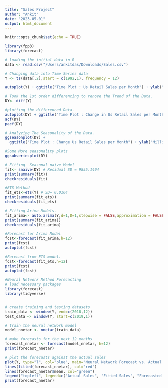 ```yaml
---
title: "Sales Project"
author: "Ankit"
date: "2023-05-01"
output: html_document
---
```


```r
knitr::opts_chunk$set(echo = TRUE)
```


```r
library(fpp3)
library(forecast)
```


```r
# loading the initial data in R
data <- read.csv("/Users/ankitdas/Downloads/Sales.csv")


```

```r
# Changing data into Time Series data
Y <- ts(data[,2],start = c(1992,1), frequency = 12)
```
```r
autoplot(Y) + ggtitle("Time Plot : Us Retail Sales per Month") + ylab("Millions of Dollar")
```
```r
# Took the 1st order differencing to renove the Trend of the Data.
DY<- diff(Y)
```
```r
#plotting the differenced Data.
autoplot(DY) + ggtitle("Time Plot : Change in Us Retail Sales per Month") + ylab("Millions of Dollar")
acf(DY)
pacf(DY)
```
```r
# Analyzing The Seasonality of the Data.
ggseasonplot(DY) +
  ggtitle("Time Plot : Change Us Retail Sales per Month") + ylab("Millions of Dollar")
```
```r
#Some More seasonality plots
ggsubseriesplot(DY)
```
```r
# Fitting  Seasonal naive Model
fit<- snaive(DY) # Residual SD = 9855.1404
print(summary(fit))
checkresiduals(fit)
```
```r
#ETS Method
fit_ets<-ets(Y) # SD= 0.0164
print(summary(fit_ets))
checkresiduals(fit_ets)
```
```r
# Fitting Arima Models.
fit_arima<- auto.arima(Y,d=1,D=1,stepwise = FALSE,approximation = FALSE,trace = FALSE) # SD= 6648.538
print(summary(fit_arima))
checkresiduals(fit_arima)
```

```r
#Forecast for Arima Model
fcst<-forecast(fit_arima,h=12)
print(fcst)
autoplot(fcst)
```
```r
#Forecast from ETS model.
fcst<-forecast(fit_ets,h=12)
print(fcst)
autoplot(fcst)
```

```r
#Neural Network Method Forecasting
# load necessary packages
library(forecast)
library(tidyverse)


# create training and testing datasets
train_data <- window(Y, end=c(2018,12))
test_data <- window(Y, start=c(2019,1))

# train the neural network model
model_nnetar <- nnetar(train_data)

# make forecasts for the next 12 months
forecast_nnetar <- forecast(model_nnetar, h=12)
print(forecast_nnetar)

# plot the forecasts against the actual sales
plot(Y, type="l", col="blue", main="Neural Network Forecast vs. Actual Sales", xlab="Year", ylab="Sales (millions of dollars)")
lines(fitted(forecast_nnetar), col="red")
lines(forecast_nnetar$mean, col="green")
legend("topleft", legend=c("Actual Sales", "Fitted Sales", "Forecasted Sales"), col=c("blue", "red", "green"), lty=1)
print(forecast_nnetar)

```



